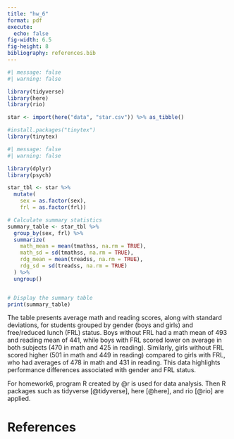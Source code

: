 ```yaml
---
title: "hw_6"
format: pdf
execute: 
  echo: false
fig-width: 6.5
fig-height: 8
bibliography: references.bib 
---
```


```r
#| message: false
#| warning: false

library(tidyverse)
library(here)
library(rio)

star <- import(here("data", "star.csv")) %>% as_tibble()
```


```r
#install.packages("tinytex")
library(tinytex)
```


```r
#| message: false
#| warning: false

library(dplyr)
library(psych)

star_tbl <- star %>%
  mutate(
    sex = as.factor(sex),
    frl = as.factor(frl))

# Calculate summary statistics
summary_table <- star_tbl %>%
  group_by(sex, frl) %>%
  summarize(
    math_mean = mean(tmathss, na.rm = TRUE),
    math_sd = sd(tmathss, na.rm = TRUE),
    rdg_mean = mean(treadss, na.rm = TRUE),
    rdg_sd = sd(treadss, na.rm = TRUE)
  ) %>%
  ungroup()


# Display the summary table
print(summary_table)
```

The table presents average math and reading scores, along with standard deviations, for students grouped by gender (boys and girls) and free/reduced lunch (FRL) status. Boys without FRL had a math mean of 493 and reading mean of 441, while boys with FRL scored lower on average in both subjects (470 in math and 425 in reading). Similarly, girls without FRL scored higher (501 in math and 449 in reading) compared to girls with FRL, who had averages of 478 in math and 431 in reading. This data highlights performance differences associated with gender and FRL status.


For homework6, program R created by @r is used for data analysis. Then R packages such as tidyverse [@tidyverse], here [@here], and rio [@rio] are applied.

\newpage
# References